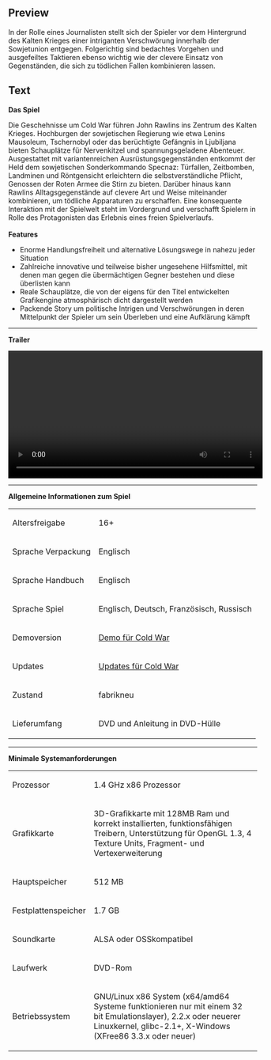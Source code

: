 ==Preview==
<p>In der Rolle eines Journalisten stellt sich der Spieler vor dem Hintergrund des Kalten Krieges einer intriganten Verschw&ouml;rung innerhalb der Sowjetunion entgegen. Folgerichtig sind bedachtes Vorgehen und ausgefeiltes Taktieren ebenso wichtig wie der clevere Einsatz von Gegenst&auml;nden, die sich zu t&ouml;dlichen Fallen kombinieren lassen.</p>

==Text==
<p><strong><strong>Das Spiel</strong></strong></p>
<p>Die Geschehnisse um Cold War f&uuml;hren John Rawlins ins Zentrum des Kalten Krieges. Hochburgen der sowjetischen Regierung wie etwa Lenins Mausoleum, Tschernobyl oder das ber&uuml;chtigte Gef&auml;ngnis in Ljubiljana bieten Schaupl&auml;tze f&uuml;r Nervenkitzel und spannungsgeladene Abenteuer. Ausgestattet mit variantenreichen Ausr&uuml;stungsgegenst&auml;nden entkommt der Held dem sowjetischen Sonderkommando Specnaz: T&uuml;rfallen, Zeitbomben, Landminen und R&ouml;ntgensicht erleichtern die selbstverst&auml;ndliche Pflicht, Genossen der Roten Armee die Stirn zu bieten. Dar&uuml;ber hinaus kann Rawlins Alltagsgegenst&auml;nde auf clevere Art und Weise miteinander kombinieren, um t&ouml;dliche Apparaturen zu erschaffen. Eine konsequente Interaktion mit der Spielwelt steht im Vordergrund und verschafft Spielern in Rolle des Protagonisten das Erlebnis eines freien Spielverlaufs. <br /><br /><strong>Features</strong></p>
<ul>
<li>Enorme Handlungsfreiheit und alternative L&ouml;sungswege in nahezu jeder Situation</li>
<li>Zahlreiche innovative und teilweise bisher ungesehene Hilfsmittel, mit denen man gegen die &uuml;berm&auml;chtigen Gegner bestehen und diese &uuml;berlisten kann</li>
<li>Reale Schaupl&auml;tze, die von der eigens f&uuml;r den Titel entwickelten Grafikengine atmosph&auml;risch dicht dargestellt werden</li>
<li>Packende Story um politische Intrigen und Verschw&ouml;rungen in deren Mittelpunkt der Spieler um sein &Uuml;berleben und eine Aufkl&auml;rung k&auml;mpft</li>
</ul>
<ul>
</ul>
<p></p>
<hr />
<p><strong>Trailer</strong></p>
<p><video width="515" controls="true"> <source src="http://videos.fun4tux.ch/coldwar-trailer-en.ogg"></source> Ihr Browser unterst&uuml;tzt das video-Tag nicht! Dies ist eine gute Gelegenheit, einen brauchbaren <a href="http://www.mozilla-europe.org/de/firefox/">Browser zu besorgen</a>!</video></p>
<hr />
<p><strong><strong>Allgemeine Informationen zum Spiel</strong></strong></p>
<table border="0">
<tbody>
<tr>
<td>Altersfreigabe<br /></td>
<td>16+</td>
</tr>
<tr>
<td>Sprache Verpackung</td>
<td>Englisch</td>
</tr>
<tr>
<td>Sprache Handbuch</td>
<td>Englisch<br /></td>
</tr>
<tr>
<td>Sprache Spiel</td>
<td>Englisch, Deutsch, Franz&ouml;sisch, Russisch</td>
</tr>
<tr>
<td>Demoversion</td>
<td><a href="http://demos.fun4tux.ch/coldwar/">Demo f&uuml;r Cold War</a><br /></td>
</tr>
<tr>
<td>Updates</td>
<td><a href="http://updates.fun4tux.ch/coldwar/" target="_blank">Updates f&uuml;r Cold War</a></td>
</tr>
<tr>
<td>Zustand</td>
<td>fabrikneu</td>
</tr>
<tr>
<td>Lieferumfang</td>
<td>DVD und Anleitung in DVD-H&uuml;lle</td>
</tr>
</tbody>
</table>
<p></p>
<hr />
<p><strong><strong>Minimale Systemanforderungen</strong></strong><strong><br /></strong></p>
<table border="0">
<tbody>
<tr>
<td>Prozessor<br /></td>
<td>1.4 GHz x86 Prozessor</td>
</tr>
<tr>
<td>Grafikkarte<br /></td>
<td>3D-Grafikkarte mit 128MB Ram und korrekt installierten, funktionsf&auml;higen Treibern, Unterst&uuml;tzung f&uuml;r <span>OpenGL 1.3, 4 Texture Units, Fragment- und Vertexerweiterung</span></td>
</tr>
<tr>
<td>Hauptspeicher</td>
<td>512 MB</td>
</tr>
<tr>
<td>Festplattenspeicher<br /></td>
<td>1.7 GB</td>
</tr>
<tr>
<td>Soundkarte</td>
<td>ALSA oder OSSkompatibel</td>
</tr>
<tr>
<td>Laufwerk</td>
<td>DVD-Rom</td>
</tr>
<tr>
<td>Betriebssystem<br /></td>
<td>
<p>GNU/Linux x86 System (x64/amd64 Systeme funktionieren nur mit einem 32 bit Emulationslayer), 2.2.x oder neuerer Linuxkernel, glibc-2.1+, X-Windows (XFree86 3.3.x oder neuer)</p>
</td>
</tr>
</tbody>
</table>
